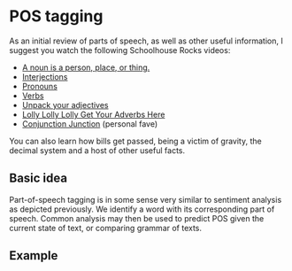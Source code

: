 # POS tagging

As an initial review of parts of speech, as well as other useful information, I suggest you watch the following Schoolhouse Rocks videos:

- [A noun is a person, place, or thing.](https://youtu.be/h0m89e9oZko)
- [Interjections](https://youtu.be/YkAX7Vk3JEw)
- [Pronouns](https://youtu.be/Eu1ciVFbecw)
- [Verbs](https://youtu.be/US8mGU1MzYw)
- [Unpack your adjectives](https://youtu.be/NkuuZEey_bs)
- [Lolly Lolly Lolly Get Your Adverbs Here](https://youtu.be/14fXm4FOMPM)
- [Conjunction Junction](https://youtu.be/RPoBE-E8VOc) (personal fave)

You can also learn how bills get passed, being a victim of gravity, the decimal system and a host of other useful facts.

## Basic idea

<span class="emph">Part-of-speech</span> tagging is in some sense very similar to sentiment analysis as depicted previously. We identify a word with its corresponding part of speech.  Common analysis may then be used to predict POS given the current state of text, or comparing grammar of texts.


## Example